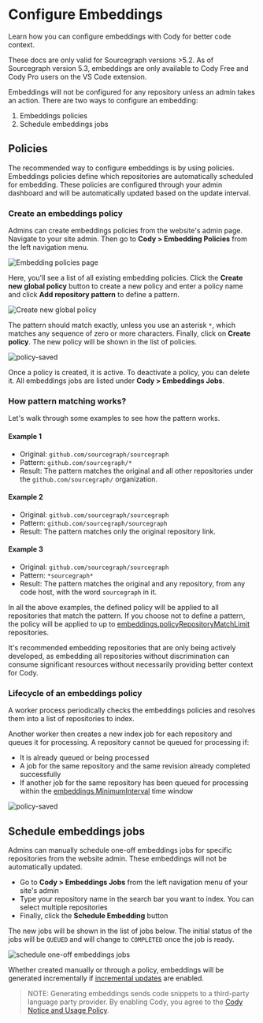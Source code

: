 # Configure Embeddings

<p className="subtitle">Learn how you can configure embeddings with Cody for better code context.</p>

<Callout type="info">These docs are only valid for Sourcegraph versions >5.2. As of Sourcegraph version 5.3, embeddings are only available to Cody Free and Cody Pro users on the VS Code extension.</Callout>

Embeddings will not be configured for any repository unless an admin takes an action. There are two ways to configure an embedding:

1. Embeddings policies
2. Schedule embeddings jobs

## Policies

The recommended way to configure embeddings is by using policies. Embeddings policies define which repositories are automatically scheduled for embedding. These policies are configured through your admin dashboard and will be automatically updated based on the update interval.

### Create an embeddings policy

Admins can create embeddings policies from the website's admin page. Navigate to your site admin. Then go to **Cody > Embedding Policies** from the left navigation menu.

![Embedding policies page](https://storage.googleapis.com/sourcegraph-assets/docs/images/embeddings/embedding-policies.png)

Here, you'll see a list of all existing embedding policies. Click the **Create new global policy** button to create a new policy and enter a policy name and click **Add repository pattern** to define a pattern.

<img src="https://storage.googleapis.com/sourcegraph-assets/docs/images/embeddings/new-policy-create.png" alt="Create new global policy" />

The pattern should match exactly, unless you use an asterisk `*`, which matches any sequence of zero or more characters. Finally, click on **Create policy**. The new policy will be shown in the list of policies.

<img src="https://storage.googleapis.com/sourcegraph-assets/docs/images/embeddings/new-policy-saved.png" alt="policy-saved" />

Once a policy is created, it is active. To deactivate a policy, you can delete it. All embeddings jobs are listed under **Cody > Embeddings Jobs**.

### How pattern matching works?

Let's walk through some examples to see how the pattern works.

#### Example 1

- Original: `github.com/sourcegraph/sourcegraph`
- Pattern: `github.com/sourcegraph/*`
- Result: The pattern matches the original and all other repositories under the `github.com/sourcegraph/` organization.

#### Example 2

- Original: `github.com/sourcegraph/sourcegraph`
- Pattern: `github.com/sourcegraph/sourcegraph`
- Result: The pattern matches only the original repository link.

#### Example 3

- Original: `github.com/sourcegraph/sourcegraph`
- Pattern: `*sourcegraph*`
- Result: The pattern matches the original and any repository, from any code host, with the word `sourcegraph` in it.

In all the above examples, the defined policy will be applied to all repositories that match the pattern.
If you choose not to define a pattern, the policy will be applied to up to [embeddings.policyRepositoryMatchLimit](/cody/embeddings/usage-and-limits#configure-global-policy-match-limit) repositories.

It's recommended embedding repositories that are only being actively developed,
as embedding all repositories without discrimination can consume significant resources without necessarily providing better context for Cody.

### Lifecycle of an embeddings policy

A worker process periodically checks the embeddings policies and resolves them into a list of repositories to index.

Another worker then creates a new index job for each repository and queues it for processing.
A repository cannot be queued for processing if:

- It is already queued or being processed
- A job for the same repository and the same revision already completed successfully
- If another job for the same repository has been queued for processing within the [embeddings.MinimumInterval](/cody/embeddings#minimum-time-interval-between-automatically-scheduled-embeddings) time window

![policy-saved](https://storage.googleapis.com/sourcegraph-assets/docs/images/embeddings/embeddings-jobs.png)

## Schedule embeddings jobs

Admins can manually schedule one-off embeddings jobs for specific repositories from the website admin. These embeddings will not be automatically updated.

- Go to **Cody > Embeddings Jobs** from the left navigation menu of your site's admin
- Type your repository name in the search bar you want to index. You can select multiple repositories
- Finally, click the **Schedule Embedding** button

The new jobs will be shown in the list of jobs below. The initial status of the jobs will be `QUEUED` and will change to `COMPLETED` once the job is ready.

![schedule one-off embeddings jobs](https://storage.googleapis.com/sourcegraph-assets/docs/images/embeddings/schedule-one-off-jobs.png)

Whether created manually or through a policy, embeddings will be generated incrementally if [incremental updates](/cody/embeddings#incremental-embeddings) are enabled.

> NOTE: Generating embeddings sends code snippets to a third-party language party provider. By enabling Cody, you agree to the [Cody Notice and Usage Policy](https://about.sourcegraph.com/terms/cody-notice).
